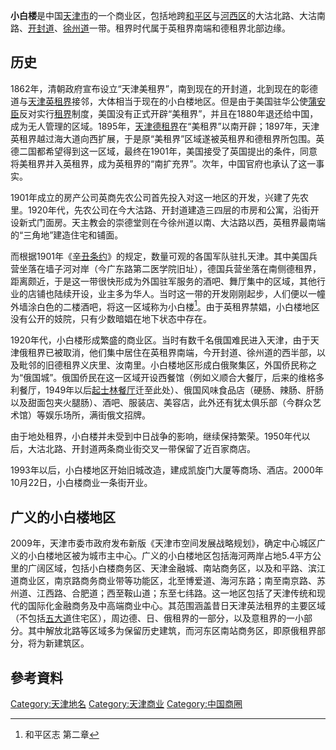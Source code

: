 {{onesource|time=2020-02-22T09:42:35+00:00}}
'''小白楼'''是中国[[天津市|天津市]]的一个商业区，包括地跨[[和平区_(天津市)|和平区]]与[[河西区_(天津市)|河西区]]的大沽北路、大沽南路、[[开封道|开封道]]、[[徐州道|徐州道]]一带。租界时代属于英租界南端和德租界北部边缘。

== 历史 ==

1862年，清朝政府宣布设立“天津美租界”，南到现在的开封道，北到现在的彰德道与[[天津英租界|天津英租界]]接邻，大体相当于现在的小白楼地区。但是由于美国驻华公使[[蒲安臣|蒲安臣]]反对实行[[租界|租界]]制度，美国没有正式开辟“美租界”，并且在1880年退还给中国，成为无人管理的区域。1895年，[[天津德租界|天津德租界]]在“美租界”以南开辟；1897年，天津英租界越过海大道向西扩展，于是原“美租界”区域遂被英租界和德租界所包围。英德二国都希望得到这一区域，最终在1901年，美国接受了英国提出的条件，同意将美租界并入英租界，成为英租界的“南扩充界”。次年，中国官府也承认了这一事实。

1901年成立的房产公司英商先农公司首先投入对这一地区的开发，兴建了先农里。1920年代，先农公司在今大沽路、开封道建造三四层的市房和公寓，沿街开设新式门面房。天主教会的崇德堂则在今徐州道以南、大沽路以西，英租界最南端的“三角地”建造住宅和铺面。

而根据1901年《[[辛丑条约|辛丑条约]]》的规定，数量可观的各国军队驻扎天津。其中美国兵营坐落在墙子河对岸（今广东路第二医学院旧址），德国兵营坐落在南侧德租界，距离颇近，于是这一带很快形成为外国驻军服务的酒吧、舞厅集中的区域，其他行业的店铺也陆续开设，业主多为华人。当时这一带的开发刚刚起步，人们便以一幢外墙涂白色的二楼酒吧，将这一区域称为小白楼<ref>和平区志   第二章</ref>。由于英租界禁娼，小白楼地区没有公开的妓院，只有少数暗娼在地下状态中存在。

1920年代，小白楼形成繁盛的商业区。当时有数千名俄国难民进入天津，由于天津俄租界已被取消，他们集中居住在英租界南端，今开封道、徐州道的西半部，以及毗邻的旧德租界义庆里、汝南里。小白楼地区形成白俄聚集区，外国侨民称之为“俄国城”。俄国侨民在这一区域开设西餐馆（例如义顺合大餐厅，后来的维格多利餐厅，1949年以后[[起士林餐厅|起士林餐厅]]迁至此处）、俄国风味食品店（硬肠、辣肠、肝肠以及甜面包夹火腿肠）、酒吧、服装店、美容店，此外还有犹太俱乐部（今群众艺术馆）等娱乐场所，满街俄文招牌。

由于地处租界，小白楼并未受到中日战争的影响，继续保持繁荣。1950年代以后，大沽北路、开封道两条商业街交叉一带保留了近百家商店。

1993年以后，小白楼地区开始旧城改造，建成凯旋门大厦等商场、酒店。2000年10月22日，小白楼商业一条街开业。

== 广义的小白楼地区 ==
{{Main|小白楼地区城市主中心}}
2009年，天津市委市政府发布新版《天津市空间发展战略规划》，确定中心城区广义的小白楼地区被为城市主中心。广义的小白楼地区包括海河两岸占地5.4平方公里的广阔区域，包括小白楼商务区、天津金融城、南站商务区，以及和平路、滨江道商业区，南京路商务商业带等功能区，北至博爱道、海河东路；南至南京路、苏州道、江西路、合肥道；西至鞍山道；东至七纬路。这一地区包括了天津传统和现代的国际化金融商务及中高端商业中心。其范围涵盖昔日天津英法租界的主要区域（不包括[[五大道|五大道]]住宅区），周边德、日、俄租界的一部分，以及意租界的一小部分。其中解放北路等区域多为保留历史建筑，而河东区南站商务区，即原俄租界部分，将为新建筑区。

==參考資料==
{{reflist}}
{{天津主要商业街}}
[[Category:天津地名|Category:天津地名]]
[[Category:天津商业|Category:天津商业]]
[[Category:中国商圈|Category:中国商圈]]